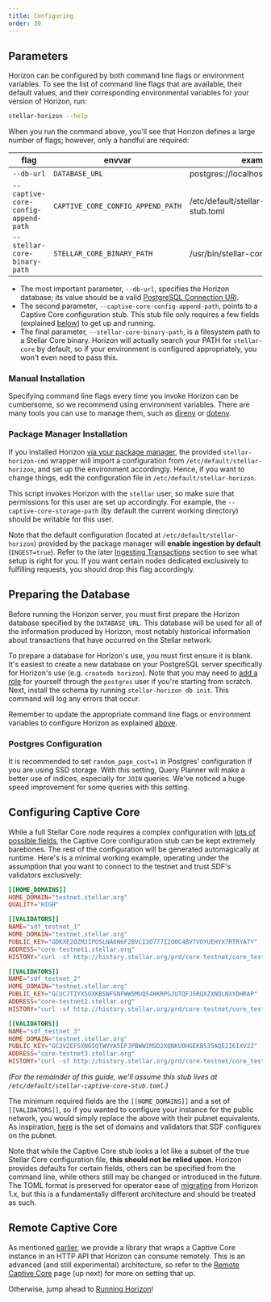 ```yaml
---
title: Configuring
order: 30
---
```




## Parameters

Horizon can be configured by both command line flags or environment variables. To see the list of command line flags that are available, their default values, and their corresponding environmental variables for your version of Horizon, run:

<CodeExample>

```bash
stellar-horizon --help
```

</CodeExample>

When you run the command above, you'll see that Horizon defines a large number of flags; however, only a handful are required:

| flag | envvar | example |
| ---- | ------ | ------- |
| `--db-url` | `DATABASE_URL` | postgres://localhost/horizon_testnet |
| `--captive-core-config-append-path` | `CAPTIVE_CORE_CONFIG_APPEND_PATH` | /etc/default/stellar-captive-core-stub.toml |
| `--stellar-core-binary-path` | `STELLAR_CORE_BINARY_PATH` | /usr/bin/stellar-core |

  - The most important parameter, `--db-url`, specifies the Horizon database; its value should be a valid [PostgreSQL Connection URI](http://www.postgresql.org/docs/9.6/static/libpq-connect.html#AEN46025).
  - The second parameter, `--captive-core-config-append-path`, points to a Captive Core configuration stub. This stub file only requires a few fields (explained [below](#configuring-captive-core)) to get up and running. 
  - The final parameter, `--stellar-core-binary-path`, is a filesystem path to a Stellar Core binary. Horizon will actually search your PATH for `stellar-core` by default, so if your environment is configured appropriately, you won't even need to pass this.

### Manual Installation
Specifying command line flags every time you invoke Horizon can be cumbersome, so we recommend using environment variables. There are many tools you can use to manage them, such as [direnv](http://direnv.net/) or [dotenv](https://github.com/bkeepers/dotenv).

### Package Manager Installation
If you installed Horizon [via your package manager](./installing.mdx#package-manager), the provided `stellar-horizon-cmd` wrapper will import a configuration from `/etc/default/stellar-horizon`, and set up the environment accordingly. Hence, if you want to change things, edit the configuration file in `/etc/default/stellar-horizon`.

<Alert>

This script invokes Horizon with the `stellar` user, so make sure that permissions for this user are set up accordingly. For example, the `--captive-core-storage-path` (by default the current working directory) should be writable for this user.

</Alert>

Note that the default configuration (located at `/etc/default/stellar-horizon`) provided by the package manager will **enable ingestion by default** (`INGEST=true`). Refer to the later [Ingesting Transactions](./running.mdx#ingesting-transactions) section to see what setup is right for you. If you want certain nodes dedicated exclusively to fulfilling requests, you should drop this flag accordingly.


## Preparing the Database

Before running the Horizon server, you must first prepare the Horizon database specified by the `DATABASE_URL`. This database will be used for all of the information produced by Horizon, most notably historical information about transactions that have occurred on the Stellar network.

To prepare a database for Horizon's use, you must first ensure it is blank. It's easiest to create a new database on your PostgreSQL server specifically for Horizon's use (e.g. `createdb horizon`). Note that you may need to [add a role](https://www.postgresql.org/docs/9.6/sql-createrole.html) for yourself through the `postgres` user if you're starting from scratch. Next, install the schema by running `stellar-horizon db init`. This command will log any errors that occur.

Remember to update the appropriate command line flags or environment variables to configure Horizon as explained [above](#parameters).

### Postgres Configuration
It is recommended to set `random_page_cost=1` in Postgres' configuration if you are using SSD storage. With this setting, Query Planner will make a better use of indices, especially for `JOIN` queries. We've noticed a huge speed improvement for some queries with this setting.


## Configuring Captive Core

While a full Stellar Core node requires a complex configuration with [lots of possible fields](https://github.com/stellar/stellar-core/blob/master/docs/stellar-core_example.cfg), the Captive Core configuration stub can be kept extremely barebones. The rest of the configuration will be generated automagically at runtime. Here's is a minimal working example, operating under the assumption that you want to connect to the testnet and trust SDF's validators exclusively:

<CodeExample>

```toml
[[HOME_DOMAINS]]
HOME_DOMAIN="testnet.stellar.org"
QUALITY="HIGH"

[[VALIDATORS]]
NAME="sdf_testnet_1"
HOME_DOMAIN="testnet.stellar.org"
PUBLIC_KEY="GDKXE2OZMJIPOSLNA6N6F2BVCI3O777I2OOC4BV7VOYUEHYX7RTRYA7Y"
ADDRESS="core-testnet1.stellar.org"
HISTORY="curl -sf http://history.stellar.org/prd/core-testnet/core_testnet_001/{0} -o {1}"

[[VALIDATORS]]
NAME="sdf_testnet_2"
HOME_DOMAIN="testnet.stellar.org"
PUBLIC_KEY="GCUCJTIYXSOXKBSNFGNFWW5MUQ54HKRPGJUTQFJ5RQXZXNOLNXYDHRAP"
ADDRESS="core-testnet2.stellar.org"
HISTORY="curl -sf http://history.stellar.org/prd/core-testnet/core_testnet_002/{0} -o {1}"

[[VALIDATORS]]
NAME="sdf_testnet_3"
HOME_DOMAIN="testnet.stellar.org"
PUBLIC_KEY="GC2V2EFSXN6SQTWVYA5EPJPBWWIMSD2XQNKUOHGEKB535AQE2I6IXV2Z"
ADDRESS="core-testnet3.stellar.org"
HISTORY="curl -sf http://history.stellar.org/prd/core-testnet/core_testnet_003/{0} -o {1}"
```

</CodeExample>

_(For the remainder of this guide, we'll assume this stub lives at `/etc/default/stellar-captive-core-stub.toml`.)_

The minimum required fields are the `[[HOME_DOMAINS]]` and a set of `[[VALIDATORS]]`, so if you wanted to configure your instance for the public network, you would simply replace the above with their pubnet equivalents. As inspiration, [here](https://github.com/stellar/go/blob/master/services/horizon/docker/stellar-core-pubnet.cfg#L15-L202) is the set of domains and validators that SDF configures on the pubnet.

Note that while the Captive Core stub looks a lot like a subset of the true Stellar Core configuration file, **this should not be relied upon**. Horizon provides defaults for certain fields, others can be specified from the command line, while others still may be changed or introduced in the future. The TOML format is preserved for operator ease of [migrating](./migrating.mdx) from Horizon 1.x, but this is a fundamentally different architecture and should be treated as such.


## Remote Captive Core

As mentioned [earlier](./installing.mdx#installing-remote-captive-core), we provide a library that wraps a Captive Core instance in an HTTP API that Horizon can consume remotely. This is an advanced (and still experimental) architecture, so refer to the [Remote Captive Core](./remote-core.mdx) page (up next) for more on setting that up.

Otherwise, jump ahead to [Running Horizon](./running.mdx)!
